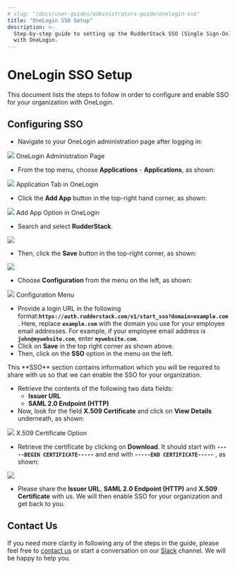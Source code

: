 ```yaml
---
# slug: "/docs/user-guides/administrators-guide/onelogin-sso"
title: "OneLogin SSO Setup"
description: >-
  Step-by-step guide to setting up the RudderStack SSO (Single Sign-On) feature
  with OneLogin.
---
```


# OneLogin SSO Setup

This document lists the steps to follow in order to configure and enable SSO for your organization with OneLogin.

## Configuring SSO

- Navigate to your OneLogin administration page after logging in:

<img src="../../../images/assets/1 (11).png" />
<span class="imageTitle">OneLogin Administration Page</span>

- From the top menu, choose **Applications** - **Applications**, as shown:

<img src="../../../images/assets/2 (6).png" />
<span class="imageTitle">Application Tab in OneLogin</span>

- Click the **Add App** button in the top-right hand corner, as shown:

<img src="../../../images/assets/3 (2) (1).png" />
<span class="imageTitle">Add App Option in OneLogin</span>

- Search and select **RudderStack**.

<img src="../../../images/assets/image (58).png" />

- Then, click the **Save** button in the top-right corner, as shown:

<img src="../../../images/assets/4 (4).png" />

- Choose **Configuration** from the menu on the left, as shown:

<img src="../../../images/assets/image (32).png" />
<span class="imageTitle">Configuration Menu</span>

- Provide a login URL in the following format:**`https://auth.rudderstack.com/v1/start_sso?domain=example.com`** . Here, replace **`example.com`** with the domain you use for your employee email addresses. For example, if your employee email address is **`john@mywebsite.com`**, enter **`mywebsite.com`**.
- Click on **Save** in the top right corner as shown above.
- Then, click on the **SSO** option in the menu on the left.

<div class="successBlock">
  This **SSO** section contains information which you will be required to share
  with us so that we can enable the SSO for your organization.
</div>

- Retrieve the contents of the following two data fields:
  - **Issuer URL**
  - **SAML 2.0 Endpoint \(HTTP\)**
- Now, look for the field **X.509 Certificate** and click on **View Details** underneath, as shown:

<img src="../../../images/assets/image (35).png" />
<span class="imageTitle">X.509 Certificate Option</span>

- Retrieve the certificate by clicking on **Download**. It should start with **`-----BEGIN CERTIFICATE-----`** and end with **`-----END CERTIFICATE-----`** , as shown:

<img src="../../../images/assets/5 (8) (1) (1).png" />

- Please share the **Issuer URL**, **SAML 2.0 Endpoint \(HTTP\)** and **X.509 Certificate** with us. We will then enable SSO for your organization and get back to you.

## Contact Us

If you need more clarity in following any of the steps in the guide, please feel free to [contact us](mailto:%20docs@rudderstack.com) or start a conversation on our [Slack](https://rudderstack.com/join-rudderstack-slack-community) channel. We will be happy to help you.
